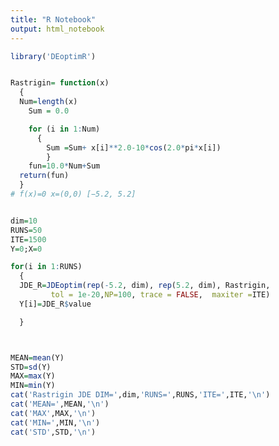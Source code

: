 ---
title: "R Notebook"
output: html_notebook
---
```{r}
library('DEoptimR')


Rastrigin= function(x)
  {
  Num=length(x)
	Sum = 0.0

	for (i in 1:Num)
	  {
		Sum =Sum+ x[i]**2.0-10*cos(2.0*pi*x[i])
		}
	fun=10.0*Num+Sum
  return(fun)
  }
# f(x)=0 x=(0,0) [−5.2, 5.2]


dim=10
RUNS=50
ITE=1500
Y=0;X=0

for(i in 1:RUNS)
  {
  JDE_R=JDEoptim(rep(-5.2, dim), rep(5.2, dim), Rastrigin,
         tol = 1e-20,NP=100, trace = FALSE,  maxiter =ITE)
  Y[i]=JDE_R$value

  }



MEAN=mean(Y)
STD=sd(Y)
MAX=max(Y)
MIN=min(Y)
cat('Rastrigin JDE DIM=',dim,'RUNS=',RUNS,'ITE=',ITE,'\n')
cat('MEAN=',MEAN,'\n')
cat('MAX',MAX,'\n')
cat('MIN=',MIN,'\n')
cat('STD',STD,'\n')


```






